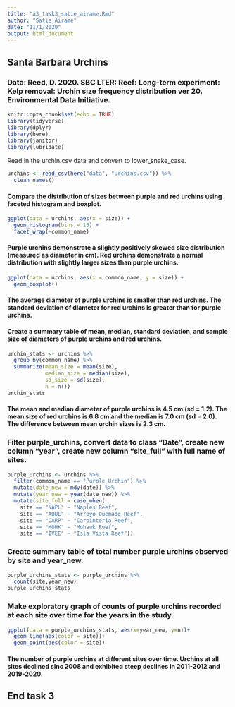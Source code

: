 ```yaml
---
title: "a3_task3_satie_airame.Rmd"
author: "Satie Airame"
date: "11/1/2020"
output: html_document
---
```


## Santa Barbara Urchins

### Data: Reed, D. 2020. SBC LTER: Reef: Long-term experiment: Kelp removal: Urchin size frequency distribution ver 20. Environmental Data Initiative. 

```r
knitr::opts_chunk$set(echo = TRUE)
library(tidyverse)
library(dplyr)
library(here)
library(janitor)
library(lubridate)
```

Read in the urchin.csv data and convert to lower_snake_case.

```r
urchins <- read_csv(here("data", "urchins.csv")) %>% 
  clean_names()
```

#### Compare the distribution of sizes between purple and red urchins using faceted histogram and boxplot.

```r
ggplot(data = urchins, aes(x = size)) +
  geom_histogram(bins = 15) + 
  facet_wrap(~common_name)
```

#### Purple urchins demonstrate a slightly positively skewed size distribution (measured as diameter in cm). Red urchins demonstrate a normal distribution with slightly larger sizes than purple urchins.

```r
ggplot(data = urchins, aes(x = common_name, y = size)) +
  geom_boxplot()

```

#### The average diameter of purple urchins is smaller than red urchins. The standard deviation of diameter for red urchins is greater than for purple urchins.

#### Create a summary table of mean, median, standard deviation, and sample size of diameters of purple urchins and red urchins.

```r
urchin_stats <- urchins %>% 
  group_by(common_name) %>% 
  summarize(mean_size = mean(size), 
            median_size = median(size), 
            sd_size = sd(size), 
            n = n())
urchin_stats
```

#### The mean and median diameter of purple urchins is 4.5 cm (sd = 1.2). The mean size of red urchins is 6.8 cm and the median is 7.0 cm (sd = 2.0). The difference between mean urchin sizes is 2.3 cm.

### Filter purple_urchins, convert data to class "Date", create new column "year", create new column "site_full" with full name of sites.

```r
purple_urchins <- urchins %>% 
  filter(common_name == "Purple Urchin") %>%
  mutate(date_new = mdy(date)) %>% 
  mutate(year_new = year(date_new)) %>%
  mutate(site_full = case_when(
    site == "NAPL" ~ "Naples Reef",
    site == "AQUE" ~ "Arroyo Quemado Reef",
    site == "CARP" ~ "Carpinteria Reef",
    site == "MOHK" ~ "Mohawk Reef",
    site == "IVEE" ~ "Isla Vista Reef"))

```

### Create summary table of total number purple urchins observed by site and year_new.

```r
purple_urchins_stats <- purple_urchins %>%
  count(site,year_new)
purple_urchins_stats
```

### Make exploratory graph of counts of purple urchins recorded at each site over time for the years in the study.

```r
ggplot(data = purple_urchins_stats, aes(x=year_new, y=n))+
  geom_line(aes(color = site))+
  geom_point(aes(color = site))
```

#### The number of purple urchins at different sites over time. Urchins at all sites declined sinc 2008 and exhibited steep declines in 2011-2012 and 2019-2020.

## End task 3
